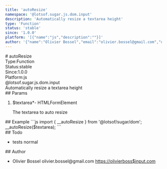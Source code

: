 ```yaml
---
title: 'autoResize'
namespace: '@lotsof.sugar.js.dom.input'
description: 'Automatically resize a textarea height'
type: 'Function'
status: 'stable'
since: '1.0.0'
platform: '[{"name":"js","description":""}]'
author: '{"name":"Olivier Bossel","email":"olivier.bossel@gmail.com","url":"https://olivierboss$input.com"}'
---
```

<div class="docmap-mdx">
# autoResize
<div class="_metas">
<div class="_type"><span class="_type-label">Type:</span><span class="_type-value">Function</span></div>
<div class="_status"><span class="_status-label">Status:</span><span class="_status-value -stable">stable</span></div>
<div class="_since"><span class="_since-label">Since:</span><span class="_since-value">1.0.0</span></div>
<div class="_platform"><span class="_platform-label">Platform:</span><span class="_platform-value -js">js</span></div>
</div>
<div class="_namespace">@lotsof.sugar.js.dom.input</div>
<div class="_description typo-lead typo-format">
Automatically resize a textarea height
</div>
<div class="_params">
## Params
<ol class="_list">
<li class="_item">
<span class="_name">$textarea<span class="_required">*</span></span><span class="_default">-</span> <span class="_type">HTMLFormElement</span>
<p class="_description">The textarea to auto resize</p>
</li>
</ol>
</div>
<div class="_examples">
## Example
```js
import { __autoResize } from '@lotsof/sugar/dom';
__autoResize($textarea);
```
</div>
<div class="_todo">
## Todo
<ul class="_list">
<li class="_item">
<span class="_description">tests</span>
<span class="_priority -normal">normal</span>
</li>
</ul>
</div>
<div class="_author">
## Author
<ul class="_list">
<li class="_item">
<span class="_name">Olivier Bossel</span>
<span class="_email">olivier.bossel@gmail.com</span>
<a href="https://olivierboss$input.com" target="_blank" class="_url">https://olivierboss$input.com</a>
</li>
</ul>
</div>
</div>